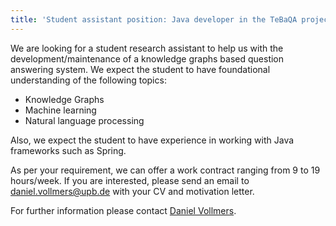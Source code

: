 ```yaml
---
title: 'Student assistant position: Java developer in the TeBaQA project'
---
```


We are looking for a student research assistant to help us with the development/maintenance of a knowledge graphs based question answering system. We expect the student to have foundational understanding of the following topics:
- Knowledge Graphs
- Machine learning
- Natural language processing

Also, we expect the student to have experience in working with Java frameworks such as Spring.

As per your requirement, we can offer a work contract ranging from 9 to 19 hours/week. If you are interested, please send an email to daniel.vollmers@upb.de with your CV and motivation letter.

For further information please contact [Daniel Vollmers](/DanielVollmers).
